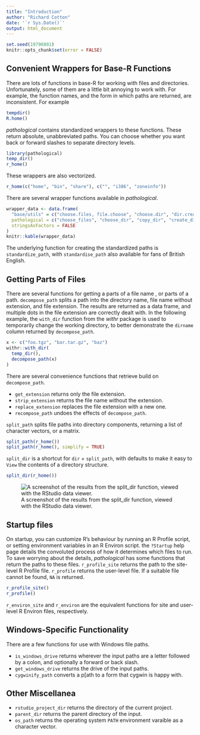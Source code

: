 ---
title: "Introduction"
author: "Richard Cotton"
date: '`r Sys.Date()`'
output: html_document
---

<!--
%\VignetteEngine{knitr::rmarkdown}
%\VignetteIndexEntry{1. Introduction}
-->

```{r, Setup, echo = FALSE, results = "hide"}
set.seed(19790801)
knitr::opts_chunk$set(error = FALSE)
```

## Convenient Wrappers for Base-R Functions

There are lots of functions in base-R for working with files and directories. Unfortunately, some of them are a little bit annoying to work with.  For example, the function names, and the form in which paths are returned, are inconsistent.  For example

```{r, inconsistent_return}
tempdir()
R.home()
```

*pathological* contains standardized wrappers to these functions. These return absolute, unabbreviated paths.  You can choose whether you want back or forward slashes to separate directory levels.

```{r, standardized_wrappers}
library(pathological)
temp_dir()
r_home()
```

These wrappers are also vectorized.

```{r, vectorized_wrappers}
r_home(c("home", "bin", "share"), c("", "i386", "zoneinfo"))
```

There are several wrapper functions available in *pathological*.

```{r, wrapper_data, echo = FALSE, results = "asis"}
wrapper_data <- data.frame(
  "base/utils" = c("choose.files, file.choose", "choose.dir", "dir.create", "file.create", "file.copy", ".libPaths", "R.home", "Sys.which", "system.file", "tempdir", "tempfile"),
  pathological = c("choose_files", "choose_dir", "copy_dir", "create_dirs", "create_files", "get_libraries", "r_home", "sys_which", "system_file", "temp_dir", "temp_file"),
  stringsAsFactors = FALSE
)
knitr::kable(wrapper_data)
```

The underlying function for creating the standardized paths is `standardize_path`, with `standardise_path` also available for fans of British English.

## Getting Parts of Files

There are several functions for getting a parts of a file name , or parts of a path. `decompose_path` splits a path into the directory name, file name without extension, and file extension.  The results are returned as a data frame, and multiple dots in the file extension are correctly dealt with.  In the following example, the `with_dir` function from the *withr* package is used to temporarily change the working directory, to better demonstrate the `dirname` column returned by `decompose_path`.

```{r, decompose_path}
x <- c("foo.tgz", "bar.tar.gz", "baz")
withr::with_dir(
  temp_dir(),
  decompose_path(x)
)
```

There are several convenience functions that retrieve build on `decompose_path`.

- `get_extension` returns only the file extension.
- `strip_extension` returns the file name without the extension.
- `replace_extension` replaces the file extension with a new one.
- `recompose_path` undoes the effects of `decompose_path`.

`split_path` splits file paths into directory components, returning a list of character vectors, or a matrix.

```{r, split_path}
split_path(r_home())
split_path(r_home(), simplify = TRUE)
```

`split_dir` is a shortcut for `dir` + `split_path`, with defaults to make it easy to `View` the contents of a directory structure.


```{r, split_dir, results = "hide"}
split_dir(r_home())
```

![A screenshot of the results from the split_dir function, viewed with the RStudio data viewer.](view_split_dir.png)

## Startup files

On startup, you can customize R's behaviour by running an R Profile script, or setting environment variables in an R Environ script. the `?Startup` help page details the convoluted process of how it determines which files to run.  To save worrying about the details, *pathological* has some functions that return the paths to these files. `r_profile_site` returns the path to the site-level R Profile file.  `r_profile` returns the user-level file.  If a suitable file cannot be found, `NA` is returned.

```{r, r_profile_site}
r_profile_site()
r_profile()
```

`r_environ_site` and `r_environ` are the equivalent functions for site and user-level R Environ files, respectively.

## Windows-Specific Functionality

There are a few functions for use with Windows file paths.

- `is_windows_drive` returns \code{TRUE} wherever the input paths are a letter followed by a colon, and optionally a forward or back slash.
- `get_windows_drive` returns the drive of the input paths.
- `cygwinify_path` converts a p[ath to a form that cygwin is happy with.


## Other Miscellanea

- `rstudio_project_dir` returns the directory of the current project.
- `parent_dir` returns the parent directory of the input.
- `os_path` returns the operating system `PATH` environment varaible as a character vector.
